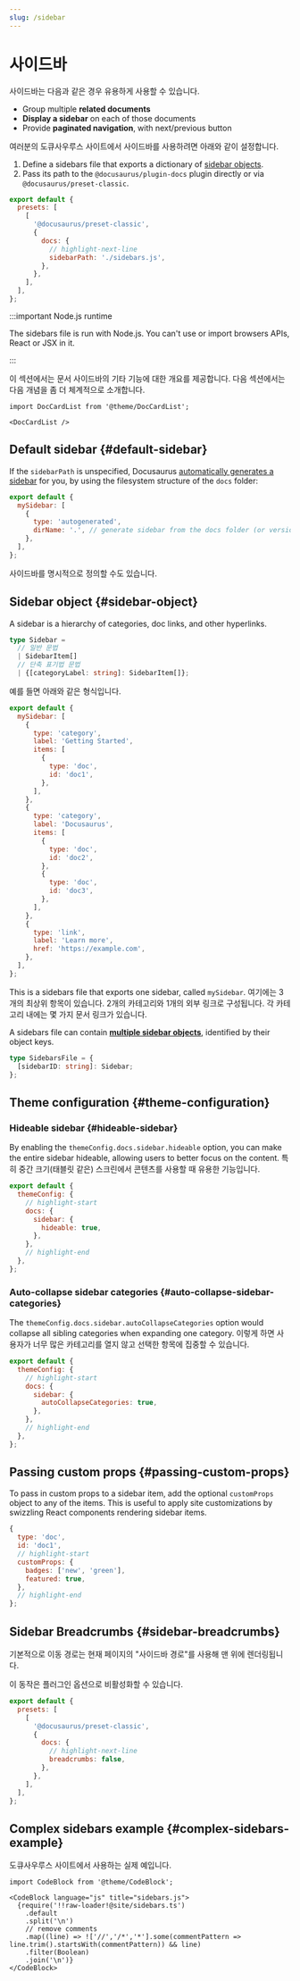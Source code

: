 ```yaml
---
slug: /sidebar
---
```


# 사이드바

사이드바는 다음과 같은 경우 유용하게 사용할 수 있습니다.

- Group multiple **related documents**
- **Display a sidebar** on each of those documents
- Provide **paginated navigation**, with next/previous button

여러분의 도큐사우루스 사이트에서 사이드바를 사용하려면 아래와 같이 설정합니다.

1. Define a sidebars file that exports a dictionary of [sidebar objects](#sidebar-object).
2. Pass its path to the `@docusaurus/plugin-docs` plugin directly or via `@docusaurus/preset-classic`.

```js title="docusaurus.config.js"
export default {
  presets: [
    [
      '@docusaurus/preset-classic',
      {
        docs: {
          // highlight-next-line
          sidebarPath: './sidebars.js',
        },
      },
    ],
  ],
};
```

:::important Node.js runtime

The sidebars file is run with Node.js. You can't use or import browsers APIs, React or JSX in it.

:::

이 섹션에서는 문서 사이드바의 기타 기능에 대한 개요를 제공합니다. 다음 섹션에서는 다음 개념을 좀 더 체계적으로 소개합니다.

```mdx-code-block
import DocCardList from '@theme/DocCardList';

<DocCardList />
```

## Default sidebar {#default-sidebar}

If the `sidebarPath` is unspecified, Docusaurus [automatically generates a sidebar](autogenerated.mdx) for you, by using the filesystem structure of the `docs` folder:

```js title="sidebars.js"
export default {
  mySidebar: [
    {
      type: 'autogenerated',
      dirName: '.', // generate sidebar from the docs folder (or versioned_docs/<version>)
    },
  ],
};
```

사이드바를 명시적으로 정의할 수도 있습니다.

## Sidebar object {#sidebar-object}

A sidebar is a hierarchy of categories, doc links, and other hyperlinks.

```ts
type Sidebar =
  // 일반 문법
  | SidebarItem[]
  // 단축 표기법 문법
  | {[categoryLabel: string]: SidebarItem[]};
```

예를 들면 아래와 같은 형식입니다.

```js title="sidebars.js"
export default {
  mySidebar: [
    {
      type: 'category',
      label: 'Getting Started',
      items: [
        {
          type: 'doc',
          id: 'doc1',
        },
      ],
    },
    {
      type: 'category',
      label: 'Docusaurus',
      items: [
        {
          type: 'doc',
          id: 'doc2',
        },
        {
          type: 'doc',
          id: 'doc3',
        },
      ],
    },
    {
      type: 'link',
      label: 'Learn more',
      href: 'https://example.com',
    },
  ],
};
```

This is a sidebars file that exports one sidebar, called `mySidebar`. 여기에는 3개의 최상위 항목이 있습니다. 2개의 카테고리와 1개의 외부 링크로 구성됩니다. 각 카테고리 내에는 몇 가지 문서 링크가 있습니다.

A sidebars file can contain [**multiple sidebar objects**](multiple-sidebars.mdx), identified by their object keys.

```ts
type SidebarsFile = {
  [sidebarID: string]: Sidebar;
};
```

## Theme configuration {#theme-configuration}

### Hideable sidebar {#hideable-sidebar}

By enabling the `themeConfig.docs.sidebar.hideable` option, you can make the entire sidebar hideable, allowing users to better focus on the content. 특히 중간 크기(태블릿 같은) 스크린에서 콘텐츠를 사용할 때 유용한 기능입니다.

```js title="docusaurus.config.js"
export default {
  themeConfig: {
    // highlight-start
    docs: {
      sidebar: {
        hideable: true,
      },
    },
    // highlight-end
  },
};
```

### Auto-collapse sidebar categories {#auto-collapse-sidebar-categories}

The `themeConfig.docs.sidebar.autoCollapseCategories` option would collapse all sibling categories when expanding one category. 이렇게 하면 사용자가 너무 많은 카테고리를 열지 않고 선택한 항목에 집중할 수 있습니다.

```js title="docusaurus.config.js"
export default {
  themeConfig: {
    // highlight-start
    docs: {
      sidebar: {
        autoCollapseCategories: true,
      },
    },
    // highlight-end
  },
};
```

## Passing custom props {#passing-custom-props}

To pass in custom props to a sidebar item, add the optional `customProps` object to any of the items. This is useful to apply site customizations by swizzling React components rendering sidebar items.

```js
{
  type: 'doc',
  id: 'doc1',
  // highlight-start
  customProps: {
    badges: ['new', 'green'],
    featured: true,
  },
  // highlight-end
};
```

## Sidebar Breadcrumbs {#sidebar-breadcrumbs}

기본적으로 이동 경로는 현재 페이지의 "사이드바 경로"를 사용해 맨 위에 렌더링됩니다.

이 동작은 플러그인 옵션으로 비활성화할 수 있습니다.

```js title="docusaurus.config.js"
export default {
  presets: [
    [
      '@docusaurus/preset-classic',
      {
        docs: {
          // highlight-next-line
          breadcrumbs: false,
        },
      },
    ],
  ],
};
```

## Complex sidebars example {#complex-sidebars-example}

도큐사우루스 사이트에서 사용하는 실제 예입니다.

```mdx-code-block
import CodeBlock from '@theme/CodeBlock';

<CodeBlock language="js" title="sidebars.js">
  {require('!!raw-loader!@site/sidebars.ts')
    .default
    .split('\n')
    // remove comments
    .map((line) => !['//','/*','*'].some(commentPattern => line.trim().startsWith(commentPattern)) && line)
    .filter(Boolean)
    .join('\n')}
</CodeBlock>
```
